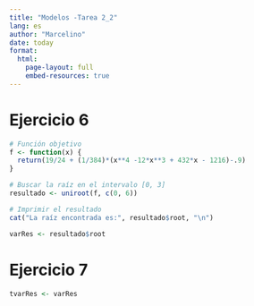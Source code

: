 ```yaml
---
title: "Modelos -Tarea 2_2"
lang: es
author: "Marcelino"
date: today
format:
  html:
    page-layout: full
    embed-resources: true
---
```

# Ejercicio 6
```r
# Función objetivo
f <- function(x) {
  return(19/24 + (1/384)*(x**4 -12*x**3 + 432*x - 1216)-.9)
}

# Buscar la raíz en el intervalo [0, 3]
resultado <- uniroot(f, c(0, 6))

# Imprimir el resultado
cat("La raíz encontrada es:", resultado$root, "\n")

varRes <- resultado$root

```

# Ejercicio 7

```r



tvarRes <- varRes
```